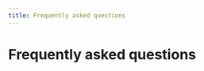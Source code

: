```yaml
---
title: Frequently asked questions
---
```



# Frequently asked questions

<Cards num={2}>
  <Card
    title="Where can I find the devices USB identifiers?"
    href="/docs/connectivity/ledgerJS/faq/usb-identifiers"
  />
  <Card
    title="Why is U2F deprecated ?"
    href="/docs/connectivity/ledgerJS/faq/U2F"
  />
  <Card
    title="Why my app can not communicate with an Ledger Embedded App?"
    href="/docs/connectivity/ledgerJS/faq/transport-nano"
  />
  <Card
    title="Where can I find Ledger Logos?"
    href="/docs/connectivity/ledgerJS/faq/ledger-logos"
  />
</Cards>